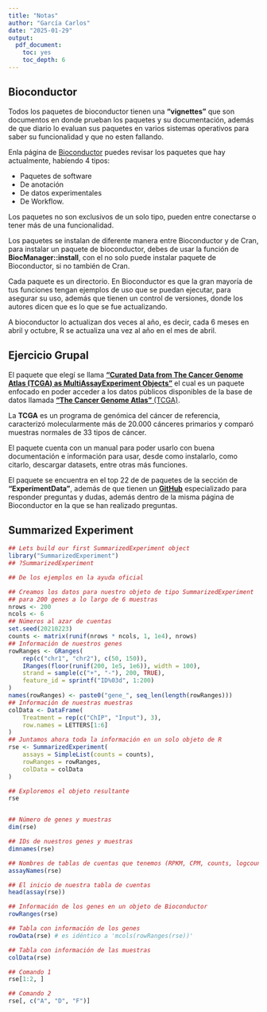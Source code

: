 ```yaml
---
title: "Notas"
author: "García Carlos"
date: "2025-01-29"
output: 
  pdf_document:
    toc: yes
    toc_depth: 6
---
```


## Bioconductor 
Todos los paquetes de bioconductor tienen una **"vignettes"** que son documentos en donde prueban los paquetes y su documentación, además de que diario lo evaluan sus paquetes en varios sistemas operativos para saber su funcionalidad y que no esten fallando.

Enla página de [Bioconductor](https://www.bioconductor.org/) puedes revisar los paquetes que hay actualmente, habíendo 4 tipos:

  - Paquetes de software
  - De anotación
  - De datos experimentales
  - De Workflow.

Los paquetes no son exclusivos de un solo tipo, pueden entre conectarse o tener más de una funcionalidad.

Los paquetes se instalan de diferente manera entre Bioconductor y de Cran, para instalar un paquete de bioconductor, debes de usar la función de **BiocManager::install**, con el no solo puede instalar paquete de Bioconductor, si no también de Cran.

Cada paquete es un directorio.
En Bioconductor es que la gran mayoría de tus funciones tengan ejemplos de uso que se puedan ejecutar, para asegurar su uso, además que tienen un control de versiones, donde los autores dicen que es lo que se fue actualizando.

A bioconductor lo actualizan dos veces al año, es decir, cada 6 meses en abril y octubre, R se actualiza una vez al año en el mes de abril.


## Ejercicio Grupal
El paquete que elegí se llama [**"Curated Data from The Cancer Genome Atlas (TCGA) as MultiAssayExperiment Objects"**](https://www.bioconductor.org/packages/release/data/experiment/html/curatedTCGAData.html) el cual es un paquete enfocado en poder acceder a los datos públicos disponibles de la base de datos llamada [**"The Cancer Genome Atlas"** (TCGA)](https://www.cancer.gov/ccg/research/genome-sequencing/tcga).

La **TCGA**  es un programa de genómica del cáncer de referencia, caracterizó molecularmente más de 20.000 cánceres primarios y comparó muestras normales de 33 tipos de cáncer. 

El paquete cuenta con un manual para poder usarlo con buena documentación e información para usar, desde como instalarlo, como citarlo, descargar datasets, entre otras más funciones.

El paquete se encuentra en el top 22 de de paquetes de la sección de **"ExperimentData"**, además de que tienen un [**GitHub**](https://github.com/waldronlab/curatedTCGAData/issues) especializado para responder preguntas y dudas, además dentro de la misma página de Bioconductor en la que se han realizado preguntas.


## Summarized Experiment

```r
## Lets build our first SummarizedExperiment object
library("SummarizedExperiment")
## ?SummarizedExperiment


```

```r
## De los ejemplos en la ayuda oficial

## Creamos los datos para nuestro objeto de tipo SummarizedExperiment
## para 200 genes a lo largo de 6 muestras
nrows <- 200
ncols <- 6
## Números al azar de cuentas
set.seed(20210223)
counts <- matrix(runif(nrows * ncols, 1, 1e4), nrows)
## Información de nuestros genes
rowRanges <- GRanges(
    rep(c("chr1", "chr2"), c(50, 150)),
    IRanges(floor(runif(200, 1e5, 1e6)), width = 100),
    strand = sample(c("+", "-"), 200, TRUE),
    feature_id = sprintf("ID%03d", 1:200)
)
names(rowRanges) <- paste0("gene_", seq_len(length(rowRanges)))
## Información de nuestras muestras
colData <- DataFrame(
    Treatment = rep(c("ChIP", "Input"), 3),
    row.names = LETTERS[1:6]
)
## Juntamos ahora toda la información en un solo objeto de R
rse <- SummarizedExperiment(
    assays = SimpleList(counts = counts),
    rowRanges = rowRanges,
    colData = colData
)

## Exploremos el objeto resultante
rse


## Número de genes y muestras
dim(rse)

## IDs de nuestros genes y muestras
dimnames(rse)

## Nombres de tablas de cuentas que tenemos (RPKM, CPM, counts, logcounts, etc)
assayNames(rse)

## El inicio de nuestra tabla de cuentas
head(assay(rse))

## Información de los genes en un objeto de Bioconductor
rowRanges(rse)

## Tabla con información de los genes
rowData(rse) # es idéntico a 'mcols(rowRanges(rse))'

## Tabla con información de las muestras
colData(rse)

## Comando 1
rse[1:2, ]

## Comando 2
rse[, c("A", "D", "F")]
```
